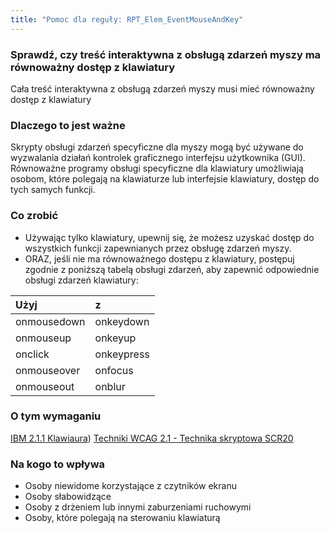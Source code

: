 ```yaml
---
title: "Pomoc dla reguły: RPT_Elem_EventMouseAndKey"
---
```


<div className="toolHelp">
<Row>
<Column colLg={16} colMd={8} colSm={4} className="toolHead">

### Sprawdź, czy treść interaktywna z obsługą zdarzeń myszy ma równoważny dostęp z klawiatury

<div id="locLevel"></div>

Cała treść interaktywna z obsługą zdarzeń myszy musi mieć równoważny dostęp z klawiatury

</Column>
</Row>
<Row>
<Column colLg={11} colMd={5} colSm={4} className="toolMain">

### Dlaczego to jest ważne

Skrypty obsługi zdarzeń specyficzne dla myszy mogą być używane do wyzwalania działań kontrolek graficznego interfejsu użytkownika (GUI). Równoważne programy obsługi specyficzne dla klawiatury umożliwiają osobom, które polegają na klawiaturze lub interfejsie klawiatury, dostęp do tych samych funkcji.


<div id="locSnippet"></div>

### Co zrobić

* Używając tylko klawiatury, upewnij się, że możesz uzyskać dostęp do wszystkich funkcji zapewnianych przez obsługę zdarzeń myszy.
* ORAZ, jeśli nie ma równoważnego dostępu z klawiatury, postępuj zgodnie z poniższą tabelą obsługi zdarzeń, aby zapewnić odpowiednie obsługi zdarzeń klawiatury:


| Użyj          | z          |
| :------------ | :------------ |
| onmousedown   | onkeydown     |
| onmouseup     | onkeyup       |
| onclick       | onkeypress    |
| onmouseover   | onfocus 		|
| onmouseout    | onblur        |

</Column>
<Column colLg={5} colMd={3} colSm={4} className="toolLeft">

### O tym wymaganiu

[IBM 2.1.1 Klawiaura](http://www.ibm.com/able/guidelines/ci162/keyboard.html))
[Techniki WCAG 2.1 - Technika skryptowa SCR20](https://www.w3.org/WAI/WCAG21/Techniques/client-side-script/SCR20)

### Na kogo to wpływa

* Osoby niewidome korzystające z czytników ekranu
* Osoby słabowidzące
* Osoby z drżeniem lub innymi zaburzeniami ruchowymi
* Osoby, które polegają na sterowaniu klawiaturą

</Column>
</Row>
</div>

